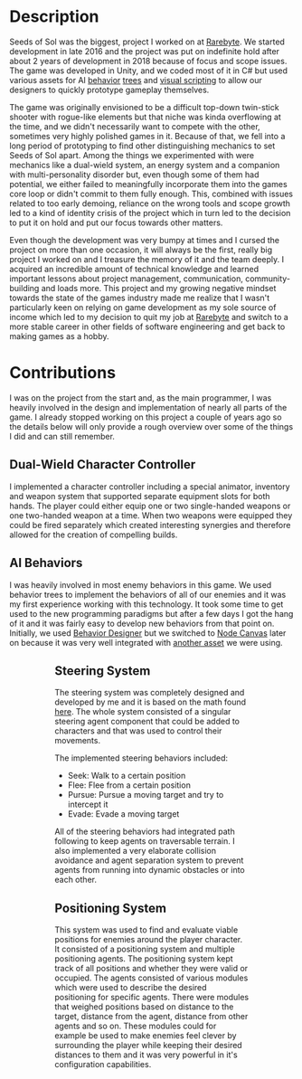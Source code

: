 
<div className="w-75 mx-auto mb-5">
  <AspectContainer>
    <YouTubeVideo
      title={`Seeds of Sol Trailer`}
      id="PEAzHFRZoNg"
      className="w-100 h-100"
    />
  </AspectContainer>
</div>

# Description

Seeds of Sol was the biggest, project I worked on at [Rarebyte][raby]. We started development in late 2016 and the project was put on indefinite hold after about 2 years of development in 2018 because of focus and scope issues. The game was developed in Unity, and we coded most of it in C# but used various assets for AI [behavior][bede] [trees][noca] and [visual scripting][flca] to allow our designers to quickly prototype gameplay themselves.

The game was originally envisioned to be a difficult top-down twin-stick shooter with rogue-like elements but that niche was kinda overflowing at the time, and we didn't necessarily want to compete with the other, sometimes very highly polished games in it. Because of that, we fell into a long period of prototyping to find other distinguishing mechanics to set Seeds of Sol apart. Among the things we experimented with were mechanics like a dual-wield system, an energy system and a companion with multi-personality disorder but, even though some of them had potential, we either failed to meaningfully incorporate them into the games core loop or didn't commit to them fully enough. This, combined with issues related to too early demoing, reliance on the wrong tools and scope growth led to a kind of identity crisis of the project which in turn led to the decision to put it on hold and put our focus towards other matters.

Even though the development was very bumpy at times and I cursed the project on more than one occasion, it will always be the first, really big project I worked on and I treasure the memory of it and the team deeply. I acquired an incredible amount of technical knowledge and learned important lessons about project management, communication, community-building and loads more. This project and my growing negative mindset towards the state of the games industry made me realize that I wasn't particularly keen on relying on game development as my sole source of income which led to my decision to quit my job at [Rarebyte][raby] and switch to a more stable career in other fields of software engineering and get back to making games as a hobby.

# Contributions

I was on the project from the start and, as the main programmer, I was heavily involved in the design and implementation of nearly all parts of the game. I already stopped working on this project a couple of years ago so the details below will only provide a rough overview over some of the things I did and can still remember.

## Dual-Wield Character Controller

I implemented a character controller including a special animator, inventory and weapon system that supported separate equipment slots for both hands. The player could either equip one or two single-handed weapons or one two-handed weapon at a time. When two weapons were equipped they could be fired separately which created interesting synergies and therefore allowed for the creation of compelling builds.

## AI Behaviors

I was heavily involved in most enemy behaviors in this game. We used behavior trees to implement the behaviors of all of our enemies and it was my first experience working with this technology. It took some time to get used to the new programming paradigms but after a few days I got the hang of it and it was fairly easy to develop new behaviors from that point on. Initially, we used [Behavior Designer][bede] but we switched to [Node Canvas][noca] later on because it was very well integrated with [another asset][flca] we were using.

<Container>
  <Row>
    <Col xs="12" md="6">
      <Figure src={spitters} caption="Spitters" />
    </Col>
    <Col xs="12" md="6">
      <Figure src={guardian} caption="Guardian" />
    </Col>
  </Row>
</Container>

## Steering System

The steering system was completely designed and developed by me and it is based on the math found [here][stbe]. The whole system consisted of a singular steering agent component that could be added to characters and that was used to control their movements.

The implemented steering behaviors included:

- Seek: Walk to a certain position
- Flee: Flee from a certain position
- Pursue: Pursue a moving target and try to intercept it
- Evade: Evade a moving target

All of the steering behaviors had integrated path following to keep agents on traversable terrain. I also implemented a very elaborate collision avoidance and agent separation system to prevent agents from running into dynamic obstacles or into each other.

## Positioning System

This system was used to find and evaluate viable positions for enemies around the player character. It consisted of a positioning system and multiple positioning agents. The positioning system kept track of all positions and whether they were valid or occupied. The agents consisted of various modules which were used to describe the desired positioning for specific agents. There were modules that weighed positions based on distance to the target, distance from the agent, distance from other agents and so on. These modules could for example be used to make enemies feel clever by surrounding the player while keeping their desired distances to them and it was very powerful in it's configuration capabilities.

<Container>
  <Row>
    <Col xs="12" md="6">
      <Figure src={positioning1} caption="Enemies surrounding the player" />
    </Col>
    <Col xs="12" md="6">
      <Figure
        src={positioning2}
        caption="Stress testing the positioning system"
      />
    </Col>
  </Row>
</Container>

[raby]: http://rarebyte.com
[bede]: https://assetstore.unity.com/packages/tools/visual-scripting/behavior-designer-behavior-trees-for-everyone-15277
[flca]: https://assetstore.unity.com/packages/tools/visual-scripting/flowcanvas-33903
[noca]: https://assetstore.unity.com/packages/tools/visual-scripting/nodecanvas-14914
[stbe]: https://gamedevelopment.tutsplus.com/series/understanding-steering-behaviors--gamedev-12732

